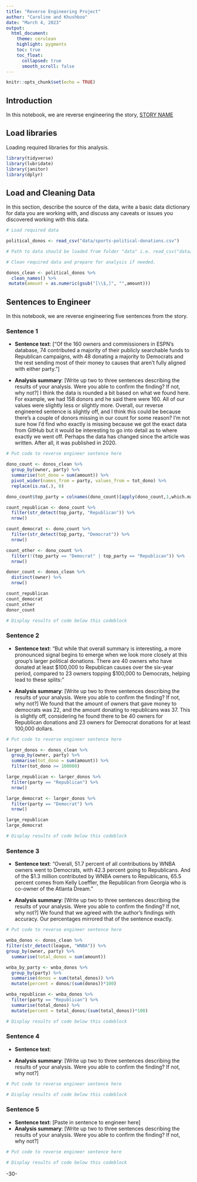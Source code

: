 ```yaml
---
title: "Reverse Engineering Project"
author: "Caroline and Khushboo"
date: "March 4, 2023"
output:
  html_document:
    theme: cerulean
    highlight: pygments
    toc: true
    toc_float:
      collapsed: true
      smooth_scroll: false
---
```


```r
knitr::opts_chunk$set(echo = TRUE)
```

## Introduction 

In this notebook, we are reverse engineering the story, [STORY NAME](STORY URL)

## Load libraries

Loading required libraries for this analysis.

```r
library(tidyverse)
library(lubridate)
library(janitor)
library(dplyr)

```

## Load and Cleaning Data

In this section, describe the source of the data, write a basic data dictionary for data you are working with, and discuss any caveats or issues you discovered working with this data. 

```r
# Load required data

political_donos <- read_csv("data/sports-political-donations.csv")

# Path to data should be loaded from folder "data" i.e. read_csv("data/name_of_data.csv")

# Clean required data and prepare for analysis if needed. 

donos_clean <- political_donos %>%
  clean_names() %>%
 mutate(amount = as.numeric(gsub("[\\$,]", "",amount)))


```

## Sentences to Engineer
In this notebook, we are reverse engineering five sentences from the story.

### Sentence 1

* **Sentence text**: [“Of the 160 owners and commissioners in ESPN’s database, 74 contributed a majority of their publicly searchable funds to Republican campaigns, with 48 donating a majority to Democrats and the rest sending most of their money to causes that aren’t fully aligned with either party.”]

* **Analysis summary**: [Write up two to three sentences describing the results of your analysis.  Were you able to confirm the finding? If not, why not?] I think the data is rounded a bit based on what we found here. For example, we had 158 donors and he said there were 160. All of our values were slightly less or slightly more. Overall, our reverse engineered sentence is slightly off, and I think this could be because there's a couple of donors missing in our count for some reason? I'm not sure how I'd find who exactly is missing because we got the exact data from GitHub but it would be interesting to go into detail as to where exactly we went off. Perhaps the data has changed since the article was written. After all, it was published in 2020. 

```r
# Put code to reverse engineer sentence here

dono_count <- donos_clean %>%
  group_by(owner, party) %>%
  summarise(tot_dono = sum(amount)) %>%
  pivot_wider(names_from = party, values_from = tot_dono) %>%
  replace(is.na(.), 0)

dono_count$top_party = colnames(dono_count)[apply(dono_count,1,which.max)]

count_republican <- dono_count %>%
  filter(str_detect(top_party, "Republican")) %>%
  nrow()

count_democrat <- dono_count %>%
  filter(str_detect(top_party, "Democrat")) %>%
  nrow()

count_other <- dono_count %>%
  filter(!(top_party == "Democrat" | top_party == "Republican")) %>%
  nrow()

donor_count <- donos_clean %>%
  distinct(owner) %>%
  nrow()

count_republican
count_democrat
count_other
donor_count

# Display results of code below this codeblock

```

### Sentence 2

* **Sentence text**: “But while that overall summary is interesting, a more pronounced signal begins to emerge when we look more closely at this group’s larger political donations. There are 40 owners who have donated at least $100,000 to Republican causes over the six-year period, compared to 23 owners topping $100,000 to Democrats, helping lead to these splits:”

* **Analysis summary**: [Write up two to three sentences describing the results of your analysis.  Were you able to confirm the finding? If not, why not?] We found that the amount of owners that gave money to democrats was 22, and the amount donating to republicans was 37. This is slightly off, considering he found there to be 40 owners for Republican donations and 23 owners for Democrat donations for at least 100,000 dollars. 

```r
# Put code to reverse engineer sentence here

larger_donos <- donos_clean %>%
  group_by(owner, party) %>%
  summarise(tot_dono = sum(amount)) %>%
  filter(tot_dono >= 100000)

large_republican <- larger_donos %>%
  filter(party == "Republican") %>%
  nrow()

large_democrat <- larger_donos %>%
  filter(party == "Democrat") %>%
  nrow()

large_republican
large_democrat

# Display results of code below this codeblock

```

### Sentence 3

* **Sentence text**: “Overall, 51.7 percent of all contributions by WNBA owners went to Democrats, with 42.3 percent going to Republicans. And of the $1.3 million contributed by WNBA owners to Republicans, 65.5 percent comes from Kelly Loeffler, the Republican from Georgia who is co-owner of the Atlanta Dream.”

* **Analysis summary**: [Write up two to three sentences describing the results of your analysis.  Were you able to confirm the finding? If not, why not?] We found that we agreed with the author's findings with accuracy. Our percentages mirrored that of the sentence exactly. 

```r
# Put code to reverse engineer sentence here

wnba_donos <- donos_clean %>%
filter(str_detect(league, "WNBA")) %>%
group_by(owner, party) %>%
  summarise(total_donos = sum(amount))

wnba_by_party <- wnba_donos %>%
  group_by(party) %>%
  summarise(donos = sum(total_donos)) %>%
  mutate(percent = donos/(sum(donos))*100)

wnba_republican <- wnba_donos %>%
  filter(party == "Republican") %>%
  summarise(total_donos) %>%
  mutate(percent = total_donos/(sum(total_donos))*100)

# Display results of code below this codeblock

```

### Sentence 4

* **Sentence text**: 

* **Analysis summary**: [Write up two to three sentences describing the results of your analysis.  Were you able to confirm the finding? If not, why not?]

```r
# Put code to reverse engineer sentence here

# Display results of code below this codeblock

```

### Sentence 5

* **Sentence text**: [Paste in sentence to engineer here]
* **Analysis summary**: [Write up two to three sentences describing the results of your analysis.  Were you able to confirm the finding? If not, why not?]

```r
# Put code to reverse engineer sentence here

# Display results of code below this codeblock

```

-30-